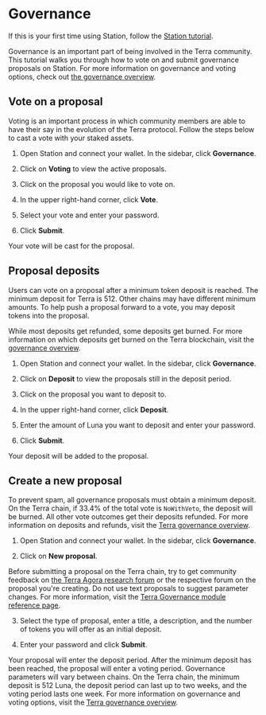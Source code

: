 
# Governance

If this is your first time using Station, follow the [Station tutorial](download/station-desktop.mdx).

Governance is an important part of being involved in the Terra community. This tutorial walks you through how to vote on and submit governance proposals on Station. For more information on governance and voting options, check out [the governance overview](../protocol.mdx#governance).

## Vote on a proposal

Voting is an important process in which community members are able to have their say in the evolution of the Terra protocol. Follow the steps below to cast a vote with your staked assets.

1. Open Station and connect your wallet. In the sidebar, click **Governance**.

2. Click on **Voting** to view the active proposals.

3. Click on the proposal you would like to vote on.

4. In the upper right-hand corner, click **Vote**.

5. Select your vote and enter your password.

6. Click **Submit**.

Your vote will be cast for the proposal.

## Proposal deposits

Users can vote on a proposal after a minimum token deposit is reached. The minimum deposit for Terra is 512. Other chains may have different minimum amounts. To help push a proposal forward to a vote, you may deposit tokens into the proposal.

<Admonition type="caution" icon="☢️">

While most deposits get refunded, some deposits get burned. For more information on which deposits get burned on the Terra blockchain, visit the [governance overview](../protocol.mdx#governance).

</Admonition>

1. Open Station and connect your wallet. In the sidebar, click **Governance**.

2. Click on **Deposit** to view the proposals still in the deposit period.

3. Click on the proposal you want to deposit to.

4. In the upper right-hand corner, click **Deposit**.

5. Enter the amount of Luna you want to deposit and enter your password.

6. Click **Submit**.

Your deposit will be added to the proposal.

## Create a new proposal

<Admonition type="caution" icon="☢️" title="Avoid unnecessary proposals">

To prevent spam, all governance proposals must obtain a minimum deposit. On the Terra chain, if 33.4% of the total vote is `NoWithVeto`, the deposit will be burned. All other vote outcomes get their deposits refunded. For more information on deposits and refunds, visit the [Terra governance overview](../protocol.mdx#governance).

</Admonition>

1. Open Station and connect your wallet. In the sidebar, click **Governance**.

2. Click on **New proposal**.

<Admonition type="tip" icon="💡" title="Community feedback">

Before submitting a proposal on the Terra chain, try to get community feedback on [the Terra Agora research forum](https://agora.station.money) or the respective forum on the proposal you're creating.
Do not use text proposals to suggest parameter changes. For more information, visit the [Terra Governance module reference page](../../develop/module-specifications/spec-governance.mdx).

</Admonition>

3. Select the type of proposal, enter a title, a description, and the number of tokens you will offer as an initial deposit.

4. Enter your password and click **Submit**.

Your proposal will enter the deposit period. After the minimum deposit has been reached, the proposal will enter a voting period. Governance parameters will vary between chains. On the Terra chain, the minimum deposit is 512 Luna, the deposit period can last up to two weeks, and the voting period lasts one week. For more information on governance and voting options, visit the [Terra governance overview](../protocol.mdx#governance).


